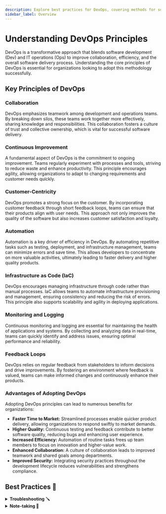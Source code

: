 ```yaml
---
description: Explore best practices for DevOps, covering methods for software development (Dev) and IT operations (Ops).
sidebar_label: Overview
---
```






# Understanding DevOps Principles

<KitiplexLogo  className="logoBadge" />


DevOps is a transformative approach that blends software development (Dev) and IT operations (Ops) to improve collaboration, efficiency, and the overall software delivery process. Understanding the core principles of DevOps is essential for organizations looking to adopt this methodology successfully.

## Key Principles of DevOps

### Collaboration
DevOps emphasizes teamwork among development and operations teams. By breaking down silos, these teams work together more effectively, sharing knowledge and responsibilities. This collaboration fosters a culture of trust and collective ownership, which is vital for successful software delivery.

### Continuous Improvement
A fundamental aspect of DevOps is the commitment to ongoing improvement. Teams regularly experiment with processes and tools, striving to reduce waste and enhance productivity. This principle encourages agility, allowing organizations to adapt to changing requirements and customer needs quickly.

### Customer-Centricity
DevOps promotes a strong focus on the customer. By incorporating customer feedback through short feedback loops, teams can ensure that their products align with user needs. This approach not only improves the quality of the software but also increases customer satisfaction and loyalty.

### Automation
Automation is a key driver of efficiency in DevOps. By automating repetitive tasks such as testing, deployment, and infrastructure management, teams can minimize errors and save time. This allows developers to concentrate on more valuable activities, ultimately leading to faster delivery and higher quality products.

### Infrastructure as Code (IaC)
DevOps encourages managing infrastructure through code rather than manual processes. IaC allows teams to automate infrastructure provisioning and management, ensuring consistency and reducing the risk of errors. This principle also supports scalability and agility in deploying applications.

### Monitoring and Logging
Continuous monitoring and logging are essential for maintaining the health of applications and systems. By collecting and analyzing data in real-time, teams can quickly identify and address issues, ensuring optimal performance and reliability.

### Feedback Loops
DevOps relies on regular feedback from stakeholders to inform decisions and drive improvements. By fostering an environment where feedback is valued, teams can make informed changes and continuously enhance their products.

### Advantages of Adopting DevOps

Adopting DevOps principles can lead to numerous benefits for organizations:

- **Faster Time to Market:** Streamlined processes enable quicker product delivery, allowing organizations to respond swiftly to market demands.
- **Higher Quality:** Continuous testing and feedback contribute to better software quality, reducing bugs and enhancing user experience.
- **Increased Efficiency:** Automation of routine tasks frees up team members to focus on innovation and higher-value work.
- **Enhanced Collaboration:** A culture of collaboration leads to improved teamwork and shared goals among departments.
- **Improved Security:** Integrating security practices throughout the development lifecycle reduces vulnerabilities and strengthens compliance.

<!-- :::tip
Understanding and implementing DevOps principles is crucial for organizations looking to thrive in today's competitive environment. By emphasizing collaboration, continuous improvement, customer-centricity, automation, and more, DevOps transforms the software development and delivery process. Embracing these principles can lead to better products, satisfied customers, and a more agile organization overall.
:::  -->



<!-- ## Motivation

1. **Knowledge Retention**: Tech notes document resolutions to specific issues, creating a repository of solutions that help support teams resolve similar problems quickly without redundant troubleshooting.

2. **Efficient Troubleshooting**: They enable technicians to refer to past incidents and solutions, speeding up the resolution of recurring or complex issues and minimizing downtime.

3. **Consistency and Reliability**: By documenting standard procedures and best practices, tech notes ensure consistent service delivery across support interactions, building user trust and satisfaction.

4. **Training and Onboarding**: They serve as structured learning materials for new team members, facilitating quicker onboarding and continuous learning.

5. **Continuous Improvement**: Updated tech notes reflect evolving technologies and feedback, supporting ongoing improvement in support capabilities. -->



<!-- <BrowserWindow > -->

##  Best Practices 🥇

<details>
<summary><b>Troubleshooting 🪛</b></summary>

- ✅  **Gather Information**: Start by collecting detailed information about the issue, including symptoms, error messages, recent changes, and affected systems or users.

- ✅  **Reproduce the Issue**: Attempt to replicate the problem to understand its conditions and triggers. This helps in isolating the root cause.

- ✅  **Check Logs and Error Messages**: Review logs, error messages, and relevant documentation to identify patterns or clues about the issue.

- ✅  **Isolate the Scope**: Determine if the issue is localized to a specific component, system, or environment. Narrow down possibilities to streamline troubleshooting.

- ✅  **Use Testing and Monitoring Tools**: Utilize diagnostic tools, monitoring systems, and testing environments to validate assumptions and gather additional data.

- ✅  **Consult Documentation and Resources**: Refer to documentation, knowledge bases, and forums for known issues, solutions, or similar cases that can provide insights.

- ✅  **Implement Incremental Changes**: Apply small, incremental changes to test hypotheses or potential solutions. Avoid making large changes that could complicate the troubleshooting process.

- ✅  **Collaborate and Communicate**: Engage with team members, stakeholders, or support resources to share findings, ideas, and progress. Collaboration can lead to faster resolution.

- ✅  **Document Findings and Solutions**: Maintain detailed records of troubleshooting steps, findings, and implemented solutions. This documentation aids in future reference and similar issue resolution.

- ✅  **Perform Root Cause Analysis**: Once the issue is resolved, conduct a root cause analysis (RCA) to understand the underlying reason for the problem and prevent recurrence.

</details>


<details>
<summary><b>Note-taking 📝</b></summary>


- ✅ **Clear Formatting:** Organize notes using headings, bullets, and indentation to enhance readability and structure.

- ✅ **Document Everything:** Capture details such as configurations, procedures, and changes to ensure comprehensive documentation.

- ✅ **Version Control:** Maintain a history of updates and revisions to track changes over time and ensure accountability.

- ✅ **Include Context:** Provide background information and reasons behind decisions to ensure understanding and facilitate troubleshooting.

- ✅ **Regular Updates:** Keep notes current by documenting new changes promptly to maintain accuracy and relevance.

- ✅ **Descriptive Titles:** Use concise titles that summarize the content of each note, making it easy to locate and reference information.

- ✅ **Use Tools Efficiently:** Utilize tools like Markdown for formatting, text editors for flexibility, or specialized note-taking apps for organization.

- ✅ **Collaboration:** Share notes with team members to foster collaboration, improve communication, and ensure everyone has access to updated information.

- ✅ **Link Information:** Cross-reference related notes, documentation, or external resources to provide a comprehensive understanding of interconnected information.

- ✅ **Review and Improve:** Regularly revisit notes to verify accuracy, update information, and refine details based on feedback and new developments.

</details>





<!-- - ✅ **Clarity and Simplicity**: Use plain language and avoid technical jargon.
  
- ✅ **Structured Format**: Organize notes into sections like problem description, steps taken, solution implemented, and follow-up actions.

- ✅ **Visual Aids**: Include screenshots or diagrams to clarify complex procedures.

- ✅ **Regular Updates**: Ensure notes are current and relevant with ongoing updates and revisions. -->





<!-- </BrowserWindow> -->
